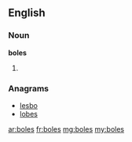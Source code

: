 ==English==

===Noun===
'''boles'''

# {{plural of|[[bole]]}}

===Anagrams===
* [[lesbo#English|lesbo]]
* [[lobes#English|lobes]]

[[ar:boles]]
[[fr:boles]]
[[mg:boles]]
[[my:boles]]
